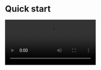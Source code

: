 

# Quick start

<Video src="https://www.youtube.com/embed/uVnanx2Q2lM"/>

## Integrate the SDK

### Add ZegoUIKitPrebuiltLiveStreaming as dependencies

Run the following code in your project's root directory: 

```dart
flutter pub add zego_uikit_prebuilt_live_streaming
```


### Import the SDK

Now in your Dart code, import the Live Streaming Kit SDK.

```dart
import 'package:zego_uikit_prebuilt_live_streaming/zego_uikit_prebuilt_live_streaming.dart';
```


## Using the Live Streaming Kit


- Go to [ZEGOCLOUD Admin Console](https://console.zegocloud.com/), get the `appID` and `appSign` of your project.
- Specify the `userID` and `userName` for connecting the Live Streaming Kit service. 
- `liveID` represents the live streaming you want to start or watch (only supports single-host live streaming for now). 


<Note title="Note">

- `userID`, `userName` and `liveID` can only contain numbers, letters, and underlines (_). 
- Using the same `liveID` will enter the same live streaming.
</Note>

<Warning title="Warning">

With the same `liveID`, only one user can enter the live stream as host. Other users need to enter the live stream as the audience.
</Warning>


```dart
class LivePage extends StatelessWidget {
  final String liveID;
  final bool isHost;

  const LivePage({Key? key, required this.liveID, this.isHost = false}) : super(key: key);

  @override
  Widget build(BuildContext context) {
    return SafeArea(
      child: ZegoUIKitPrebuiltLiveStreaming(
        appID: yourAppID,// Fill in the appID that you get from ZEGOCLOUD Admin Console.
        appSign: yourAppSign,// Fill in the appSign that you get from ZEGOCLOUD Admin Console.
        userID: 'user_id',
        userName: 'user_name',
        liveID: liveID,
        config: isHost
            ? ZegoUIKitPrebuiltLiveStreamingConfig.host()
            : ZegoUIKitPrebuiltLiveStreamingConfig.audience(),
      ),
    );
  }
}
```

Then, you can start a live stream. And the audience can watch the live stream by entering the `liveID`.




## Config your project

<Tabs>

  <Tab title="Android">
    <Accordion title="Edit 'android/app/build.gradle'">
<UIKIT_FLUTTER_ANDROID_APP_GRADLE_CONFIG />
    </Accordion>

    <Accordion title="Edit 'android/build.gradle'">
<UIKIT_FLUTTER_ANDROID_GRADLE_CONFIG />
    </Accordion>

    <Accordion title="Modify Permissions">
      Add app permissions.

      Open the file `your_project/app/src/main/AndroidManifest.xml`, and add the following:

      ```xml
      <uses-permission android:name="android.permission.ACCESS_WIFI_STATE" />
      <uses-permission android:name="android.permission.RECORD_AUDIO" />
      <uses-permission android:name="android.permission.INTERNET" />
      <uses-permission android:name="android.permission.ACCESS_NETWORK_STATE" />
      <uses-permission android:name="android.permission.CAMERA" />
      <uses-permission android:name="android.permission.BLUETOOTH" />
      <uses-permission android:name="android.permission.MODIFY_AUDIO_SETTINGS" />
      <uses-permission android:name="android.permission.WAKE_LOCK" />
          ```
      <Frame width="800" height="auto" caption="">
        <img src="https://storage.zego.im/sdk-doc/Pics/ZegoUIKit/Flutter/live/permission_android.png" />
      </Frame>
    </Accordion>

    <Accordion title="Prevent code obfuscation">
<UIKIT_ANDROID_PREVENT_CODE_OBFUSCATION />
    </Accordion>
  </Tab>
  
  <Tab title="iOS">
    <Accordion title="Modify Permissions" defaultOpen="false">
<UIKIT_IOS_PERMISSION_CONFIG_EN />
    </Accordion>
  </Tab>
</Tabs>





##  Run & Test

Now you can simply click the **Run** or **Debug** button to run and test your App on the device.

<Frame width="auto" height="auto" caption="">
  <img src="https://storage.zego.im/sdk-doc/Pics/ZegoUIKit/Flutter/run_flutter_project.jpg" />
</Frame>


## Resources

<CardGroup cols={2}>
  <Card title="Sample code" href="https://github.com/ZEGOCLOUD/zego_uikit_prebuilt_live_streaming_example_flutter" target="_blank">
    Click here to get the complete sample code.
  </Card>
  <Card title="API reference" href="https://pub.dev/documentation/zego_uikit_prebuilt_live_streaming/latest/zego_uikit_prebuilt_live_streaming/zego_uikit_prebuilt_live_streaming-library.html" target="_blank">
    Click here for detailed explanations of all APIs.
  </Card>
</CardGroup>
